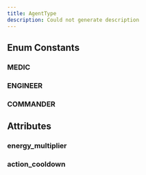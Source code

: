 ```yaml
---
title: AgentType
description: Could not generate description
---
```


## Enum Constants

### MEDIC

<PyAttribute type="" value="" docString="Medic type." />

### ENGINEER

<PyAttribute type="" value="" docString="Engineer type." />

### COMMANDER

<PyAttribute type="" value="" docString="Commander type. Also used when the config `ALLOW_AGENT_TYPES` is disabled." />


## Attributes

### energy_multiplier

<PyAttribute type="float" value="" docString="Multiplier applied to the world's start energy to determine the agent's energy." />

### action_cooldown

<PyAttribute type="int" value="" docString="Action cooldown of the agent." />


